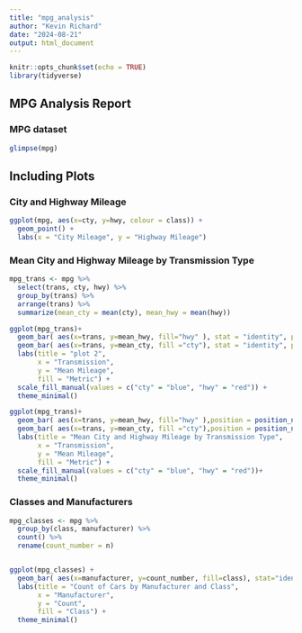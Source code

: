 ```yaml
---
title: "mpg_analysis"
author: "Kevin Richard"
date: "2024-08-21"
output: html_document
---
```


```r
knitr::opts_chunk$set(echo = TRUE)
library(tidyverse)
```

## MPG Analysis Report

### MPG dataset
```r
glimpse(mpg)
```

## Including Plots

### City and Highway Mileage
```r
ggplot(mpg, aes(x=cty, y=hwy, colour = class)) +
  geom_point() +
  labs(x = "City Mileage", y = "Highway Mileage")
```

### Mean City and Highway Mileage by Transmission Type
```r
mpg_trans <- mpg %>%
  select(trans, cty, hwy) %>% 
  group_by(trans) %>%
  arrange(trans) %>% 
  summarize(mean_cty = mean(cty), mean_hwy = mean(hwy))

ggplot(mpg_trans)+
  geom_bar( aes(x=trans, y=mean_hwy, fill="hwy" ), stat = "identity", position = "dodge", width = 0.4)+
  geom_bar( aes(x=trans, y=mean_cty, fill ="cty"), stat = "identity", position = "dodge", width = 0.4)+
  labs(title = "plot 2",
       x = "Transmission",
       y = "Mean Mileage",
       fill = "Metric") +
  scale_fill_manual(values = c("cty" = "blue", "hwy" = "red")) +
  theme_minimal()

ggplot(mpg_trans)+
  geom_bar( aes(x=trans, y=mean_hwy, fill="hwy" ),position = position_nudge(x = -0.2), stat = "identity", width = 0.4)+
  geom_bar( aes(x=trans, y=mean_cty, fill ="cty"),position = position_nudge(x = 0.2), stat = "identity", width = 0.4)+
  labs(title = "Mean City and Highway Mileage by Transmission Type",
       x = "Transmission",
       y = "Mean Mileage",
       fill = "Metric") +
  scale_fill_manual(values = c("cty" = "blue", "hwy" = "red"))+
  theme_minimal()
```

### Classes and Manufacturers
```r
mpg_classes <- mpg %>% 
  group_by(class, manufacturer) %>%
  count() %>% 
  rename(count_number = n)


ggplot(mpg_classes) +
  geom_bar( aes(x=manufacturer, y=count_number, fill=class), stat="identity", position = "stack" )+
  labs(title = "Count of Cars by Manufacturer and Class",
       x = "Manufacturer",
       y = "Count",
       fill = "Class") +
  theme_minimal()
```

